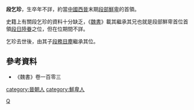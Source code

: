 '''段乞珍'''，生卒年不詳，約當[[中國|中國]][[西晉|西晉]]末期[[段部鮮卑|段部鮮卑]]的首領。

史籍上有關段乞珍的資料十分缺乏，《[[魏書|魏書]]》載其繼承其兄也就是段部鮮卑首位首領[[段日陸眷|段日陸眷]]之位，但在位期間不詳。

乞珍去世後，由其子[[段務目塵|段務目塵]]繼承其位。

{{中国皇帝|兄[[段日陸眷|段日陸眷]]|子[[段務目塵|段務目塵]]|[[东晋十六国君主列表#段部鮮卑|段部鮮卑]]首領|？}}

==參考資料==
*《魏書》卷一百零三

[[category:晉朝人|category:晉朝人]]
[[category:鮮卑人|category:鮮卑人]]
[[Category:段姓|Q]]